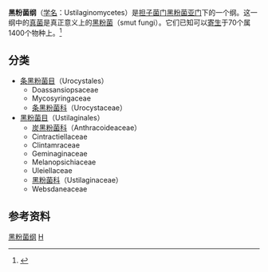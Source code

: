 {{Automatic Taxobox
| taxon = Ustilaginomycetes
| image = Huitlacoche.jpg
| image_caption = [[玉米黑粉菌|玉米黑粉菌]]（''Ustilago maydis''）
| authority = R. Bauer, Oberw. & Vánky<ref>{{cite journal | doi = 10.1139/b97-842 | author = Bauer R, Oberwinkler F, Vanky K.|year= 1997|title= Ultrastructural markers and systematics in smut fungi and allied taxa| journal = Canadian Journal of Botany |volume=75 | issue = 8 |pages=1273–1314}}</ref>
| subdivision_ranks = 目
| subdivision = 
[[条黑粉菌目|条黑粉菌目]] Urocystales<br>
[[黑粉菌目|黑粉菌目]] Ustilaginales
}}

'''黑粉菌纲'''（[[学名|学名]]：Ustilaginomycetes）是[[担子菌门|担子菌门]][[黑粉菌亚门|黑粉菌亚门]]下的一个纲。这一纲中的[[真菌|真菌]]是真正意义上的[[黑粉菌|黑粉菌]]（smut fungi）。它们已知可以[[寄生|寄生]]于70个属1400个物种上。<ref>{{cite web | url = http://tolweb.org/tree?group=Ustilaginomycetes | title = Definition and description from Tree of Life Web.org | access-date = 2011-08-05 | archive-date = 2021-04-11 | archive-url = https://web.archive.org/web/20210411173842/http://tolweb.org/tree?group=Ustilaginomycetes | dead-url = no }}</ref>

== 分类 ==
* [[条黑粉菌目|条黑粉菌目]]（Urocystales）
** Doassansiopsaceae
** Mycosyringaceae
** [[条黑粉菌科|条黑粉菌科]]（Urocystaceae）
* [[黑粉菌目|黑粉菌目]]（Ustilaginales）
** [[炭黑粉菌科|炭黑粉菌科]]（Anthracoideaceae）
** Cintractiellaceae
** Clintamraceae
** Geminaginaceae
** Melanopsichiaceae
** Uleiellaceae
** [[黑粉菌科|黑粉菌科]]（Ustilaginaceae）
** Websdaneaceae

== 参考资料 ==
{{Reflist}}

{{真菌类小作品}}
{{Taxonbar}}
[[Category:黑粉菌纲|]]
[[Category:担子菌门|H]]
